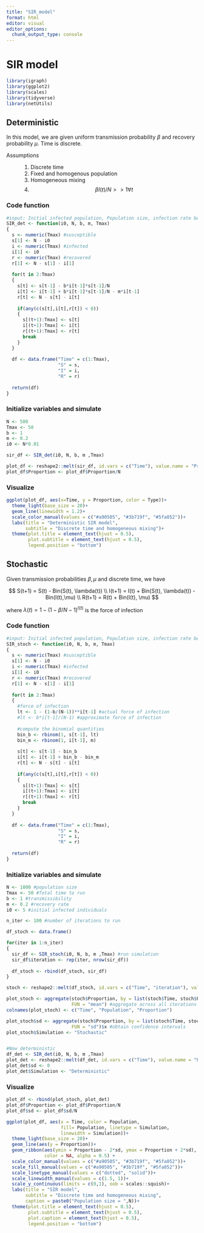 ```yaml
---
title: "SIR_model"
format: html
editor: visual
editor_options: 
  chunk_output_type: console
---
```


# SIR model

```r
library(igraph)
library(ggplot2)
library(scales)
library(tidyverse)
library(netUtils)
```

## Deterministic

In this model, we are given uniform transmission probability $\beta$ and recovery probability $\mu$. Time is discrete.

Assumptions

:   1.  Discrete time
    2.  Fixed and homogenous population
    3.  Homogeneous mixing
    4.  $$
        \beta I(t)/N >> 1 \forall t
        $$

:   

### Code function

```r
#input: Initial infected population, Population size, infection rate beta, recovery rate mu, max run time Tmax
SIR_det <- function(i0, N, b, m, Tmax)
{
  s <- numeric(Tmax) #susceptible
  s[1] <- N - i0
  i <- numeric(Tmax) #infected
  i[1] <- i0
  r <- numeric(Tmax) #recovered
  r[1] <- N - s[1] - i[1]
  
  for(t in 2:Tmax)
  {
    s[t] <- s[t-1] - b*i[t-1]*s[t-1]/N
    i[t] <- i[t-1] + b*i[t-1]*s[t-1]/N - m*i[t-1]
    r[t] <- N - s[t] - i[t]
    
    if(any(c(s[t],i[t],r[t]) < 0))
    {
      s[(t+1):Tmax] <- s[t] 
      i[(t+1):Tmax] <- i[t] 
      r[(t+1):Tmax] <- r[t] 
      break
    }
  }
  
  df <- data.frame("Time" = c(1:Tmax),
                   "S" = s,
                   "I" = i,
                   "R" = r)
  
  return(df)
}
```

### Initialize variables and simulate

```r
N <- 500
Tmax <- 50
b <- 1
m <- 0.2
i0 <- N*0.01

sir_df <- SIR_det(i0, N, b, m ,Tmax)

plot_df <- reshape2::melt(sir_df, id.vars = c("Time"), value.name = "Proportion", variable.name = "Type")
plot_df$Proportion <- plot_df$Proportion/N
```

### Visualize

```r
ggplot(plot_df, aes(x=Time, y = Proportion, color = Type))+
  theme_light(base_size = 20)+
  geom_line(linewidth = 1.2)+
  scale_color_manual(values = c("#a90505", "#3b719f", "#5fa052"))+
  labs(title = "Deterministic SIR model",
       subtitle = "Discrete time and homogeneous mixing")+
  theme(plot.title = element_text(hjust = 0.5),
        plot.subtitle = element_text(hjust = 0.5),
        legend.position = "bottom")
```

## Stochastic

Given transmission probabilities $\beta, \mu$ and discrete time, we have

$$
S(t+1) = S(t) - Bin(S(t), \lambda(t)) \\
I(t+1) = I(t) + Bin(S(t), \lambda(t)) -Bin(I(t),\mu) \\
R(t+1) = R(t) + Bin(I(t), \mu)
$$

where $\lambda(t) = 1 - (1-\beta/N-1)^{I(t)}$ is the force of infection

### Code function

```r
#input: Initial infected population, Population size, infection rate beta, recovery rate mu, max run time Tmax
SIR_stoch <- function(i0, N, b, m, Tmax)
{
  s <- numeric(Tmax) #susceptible
  s[1] <- N - i0
  i <- numeric(Tmax) #infected
  i[1] <- i0
  r <- numeric(Tmax) #recovered
  r[1] <- N - s[1] - i[1]
  
  for(t in 2:Tmax)
  {
    #force of infection
    lt <- 1 - (1-b/(N-1))**i[t-1] #actual force of infection
    #lt <- b*i[t-1]/(N-1) #approximate force of infection
    
    #compute the binomial quantities
    bin_b <- rbinom(1, s[t-1], lt)
    bin_m <- rbinom(1, i[t-1], m)
    
    s[t] <- s[t-1] - bin_b
    i[t] <- i[t-1] + bin_b - bin_m
    r[t] <- N - s[t] - i[t]
    
    if(any(c(s[t],i[t],r[t]) < 0))
    {
      s[(t+1):Tmax] <- s[t] 
      i[(t+1):Tmax] <- i[t] 
      r[(t+1):Tmax] <- r[t] 
      break
    }
  }
  
  df <- data.frame("Time" = c(1:Tmax),
                   "S" = s,
                   "I" = i,
                   "R" = r)
  
  return(df)
}

```

### Initialize variables and simulate

```r
N <- 1000 #population size
Tmax <- 50 #Total time to run
b <- 1 #transmissibility
m <- 0.2 #recovery rate
i0 <- 5 #initial infected individuals

n_iter <- 100 #number of iterations to run

df_stoch <- data.frame()

for(iter in 1:n_iter)
{
  sir_df <- SIR_stoch(i0, N, b, m ,Tmax) #run simulation
  sir_df$iteration <- rep(iter, nrow(sir_df))
  
  df_stoch <- rbind(df_stoch, sir_df)
}

stoch <- reshape2::melt(df_stoch, id.vars = c("Time", "iteration"), value.name = "Proportion", variable.name = "Population")

plot_stoch <- aggregate(stoch$Proportion, by = list(stoch$Time, stoch$Population),
                        FUN = "mean") #aggregate across all iterations
colnames(plot_stoch) <- c("Time", "Population", "Proportion")

plot_stoch$sd <- aggregate(stoch$Proportion, by = list(stoch$Time, stoch$Population),
                        FUN = "sd")$x #obtain confidence intervals 
plot_stoch$Simulation <- "Stochastic"


#Now deterministic
df_det <- SIR_det(i0, N, b, m ,Tmax)
plot_det <- reshape2::melt(df_det, id.vars = c("Time"), value.name = "Proportion", variable.name = "Population")
plot_det$sd <- 0
plot_det$Simulation <- "Deterministic"
```

### Visualize

```r
plot_df <- rbind(plot_stoch, plot_det)
plot_df$Proportion <- plot_df$Proportion/N
plot_df$sd <- plot_df$sd/N

ggplot(plot_df, aes(x = Time, color = Population,
                    fill= Population, linetype = Simulation,
                    linewidth = Simulation))+
  theme_light(base_size = 20)+
  geom_line(aes(y = Proportion))+
  geom_ribbon(aes(ymin = Proportion - 2*sd, ymax = Proportion + 2*sd), 
              color = NA, alpha = 0.5) +
  scale_color_manual(values = c("#a90505", "#3b719f", "#5fa052"))+
  scale_fill_manual(values = c("#a90505", "#3b719f", "#5fa052"))+
  scale_linetype_manual(values = c("dotted", "solid"))+
  scale_linewidth_manual(values = c(1.5, 1))+
  scale_y_continuous(limits = c(0,1), oob = scales::squish)+
  labs(title = "SIR model",
       subtitle = "Discrete time and homogeneous mixing",
       caption = paste0("Population size = ",N))+
  theme(plot.title = element_text(hjust = 0.5),
        plot.subtitle = element_text(hjust = 0.5),
        plot.caption = element_text(hjust = 0.5),
        legend.position = "bottom")


```
